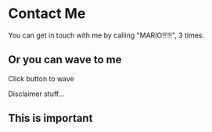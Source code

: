 
# Contact Me

You can get in touch with me by calling "MARIO!!!!!", 3 times.

## Or you can wave to me

Click button to wave

<Wave />

Disclaimer stuff...

<div style={{ background: 'red' }}>

## This is important

</div>
